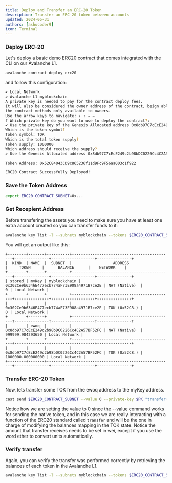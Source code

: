 ```yaml
---
title: Deploy and Transfer an ERC-20 Token
description: Transfer an ERC-20 token between accounts
updated: 2024-05-31
authors: [ashucoder9]
icon: Terminal
---
```


<Steps>
<Step>

### Deploy ERC-20

Let's deploy a basic demo ERC20 contract that comes integrated with the CLI on our Avalanche L1.

```bash 
avalanche contract deploy erc20
```
and follow this configuration:
```bash 
✔ Local Network
✔ Avalanche L1 myblockchain
A private key is needed to pay for the contract deploy fees.
It will also be considered the owner address of the contract, beign able to call
the contract methods only available to owners.
Use the arrow keys to navigate: ↓ ↑ → ← 
? Which private key do you want to use to deploy the contract?: 
✔ Use the private key of the Genesis Allocated address 0x8db97C7cEcE249c2b98bDC0226Cc4C2A57BF52FC
Which is the token symbol?
Token symbol: TOK
Which is the total token supply?
Token supply: 1000000
Which address should receive the supply?
✔ Use the Genesis Allocated address 0x8db97C7cEcE249c2b98bDC0226Cc4C2A57BF52FC

Token Address: 0x52C84043CD9c865236f11d9Fc9F56aa003c1f922

ERC20 Contract Successfully Deployed!
```

</Step>
<Step>

### Save the Token Address

```bash
export ERC20_CONTRACT_SUBNET=0x...
```

</Step>
<Step>

### Get Recepient Address

Before transfering the assets you need to make sure you have at least one extra account created so you can transfer funds to it:

```bash
avalanche key list -l --subnets myblockchain --tokens $ERC20_CONTRACT_SUBNET,native  --keys myKey,ewoq
```

You will get an output like this:

```
+--------+-------+----------+--------------------------------------------+---------------+-------------------+---------------+
|  KIND  | NAME  |  SUBNET  |                  ADDRESS                   |     TOKEN     |      BALANCE      |    NETWORK    |
+--------+-------+----------+--------------------------------------------+---------------+-------------------+---------------+
| stored | myKey | myblockchain | 0x302Ce9b6346E477ecb774aF73E908a4971B7ce2E | NAT (Native)  |                 0 | Local Network |
+        +       +          +--------------------------------------------+---------------+-------------------+---------------+
|        |       |          | 0x302Ce9b6346E477ecb774aF73E908a4971B7ce2E | TOK (0x52C8.) |                 0 | Local Network |
+        +-------+          +--------------------------------------------+---------------+-------------------+---------------+
|        | ewoq  |          | 0x8db97C7cEcE249c2b98bDC0226Cc4C2A57BF52FC | NAT (Native)  |  999999.984293650 | Local Network |
+        +       +          +--------------------------------------------+---------------+-------------------+---------------+
|        |       |          | 0x8db97C7cEcE249c2b98bDC0226Cc4C2A57BF52FC | TOK (0x52C8.) | 1000000.000000000 | Local Network |
+--------+-------+----------+--------------------------------------------+---------------+-------------------+---------------+
```

</Step>
<Step>

### Transfer ERC-20 Token

Now, lets transfer some TOK from the ewoq address to the myKey address.

```bash
cast send $ERC20_CONTRACT_SUBNET --value 0 --private-key $PK "transfer(address,uint256)" $MYKEY 200ether --rpc-url myblockchain
```

Notice how we are setting the value to 0 since the --value command works for sending the native token, and in this case we are really interacting with a function of the ERC20 standard called `transfer` and will be the one in charge of modifying the balances mapping in the TOK state. Notice the amount that transfer receives needs to be set in wei, except if you use the word ether to convert units automatically.

</Step>
<Step>

### Verify transfer

Again, you can verify the transfer was performed correctly by retrieving the balances of each token in the Avalanche L1.

```bash
avalanche key list -l --subnets myblockchain --tokens $ERC20_CONTRACT_SUBNET,native  --keys myKey,ewoq
```

</Step>
</Steps>